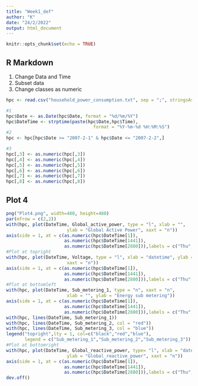 ---
title: "Week1_def"
author: "K"
date: "24/2/2022"
output: html_document
---

```{r setup, include=FALSE}
knitr::opts_chunk$set(echo = TRUE)
```

## R Markdown

1) Change Data and Time
2) Subset data
3) Change classes as numeric

```{r cars}
hpc <- read.csv("household_power_consumption.txt", sep = ";", stringsAsFactors = FALSE)

#1
hpc$Date <- as.Date(hpc$Date, format = "%d/%m/%Y")
hpc$DateTime <- strptime(paste(hpc$Date,hpc$Time),
                                 format = "%Y-%m-%d %H:%M:%S")
#2
hpc <- hpc[hpc$Date >= "2007-2-1" & hpc$Date <= "2007-2-2",]

#3
hpc[,3] <- as.numeric(hpc[,3])
hpc[,4] <- as.numeric(hpc[,4])
hpc[,5] <- as.numeric(hpc[,5])
hpc[,6] <- as.numeric(hpc[,6])
hpc[,7] <- as.numeric(hpc[,7])
hpc[,8] <- as.numeric(hpc[,8])
```


## Plot 4

```{r Plot 4}
png("Plot4.png", width=480, height=480)
par(mfrow = c(2,2))
with(hpc, plot(DateTime, Global_active_power, type = "l", xlab = "",
                       ylab = "Global Active Power", xaxt = "n"))
axis(side = 1, at = c(as.numeric(hpc$DateTime[1]),
                      as.numeric(hpc$DateTime[1441]),
                      as.numeric(hpc$DateTime[2880])),labels = c("Thu","Fri","Sat"))
#Plot at topright
with(hpc, plot(DateTime, Voltage, type = "l", xlab = "datetime", ylab = "Voltage",
                       xaxt = "n"))
axis(side = 1, at = c(as.numeric(hpc$DateTime[1]),
                      as.numeric(hpc$DateTime[1441]),
                      as.numeric(hpc$DateTime[2880])),labels = c("Thu","Fri","Sat"))
#Plot at bottomleft
with(hpc, plot(DateTime, Sub_metering_1, type = "n", xaxt = "n",
                       xlab = "", ylab = "Energy sub metering"))
axis(side = 1, at = c(as.numeric(hpc$DateTime[1]),
                      as.numeric(hpc$DateTime[1441]),
                      as.numeric(hpc$DateTime[2880])),labels = c("Thu","Fri","Sat"))
with(hpc, lines(DateTime, Sub_metering_1))
with(hpc, lines(DateTime, Sub_metering_2, col = "red"))
with(hpc, lines(DateTime, Sub_metering_3, col = "blue"))
legend("topright",lty = 1, col=c("black","red","blue"),
       legend = c("Sub_metering_1","Sub_metering_2","Sub_metering_3"))
#Plot at bottomright
with(hpc, plot(DateTime, Global_reactive_power, type= "l", xlab = "datetime", 
                       ylab = "Global_reactive_power", xaxt = "n"))
axis(side = 1, at = c(as.numeric(hpc$DateTime[1]),
                      as.numeric(hpc$DateTime[1441]),
                      as.numeric(hpc$DateTime[2880])),labels = c("Thu","Fri","Sat"))
dev.off()
```

